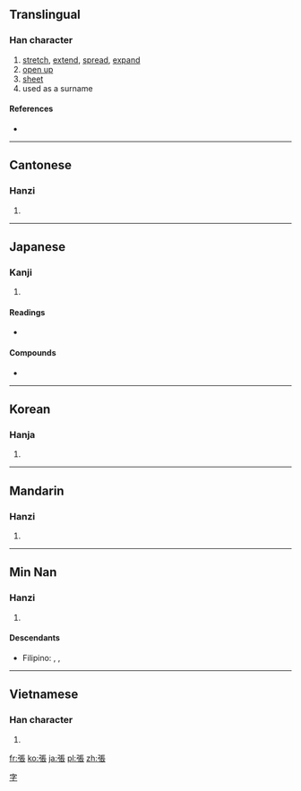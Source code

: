 {{also|张}}
==Translingual==

===Han character===
{{Han char|rn=57|rad=弓|as=08|sn=11|four=1123<sub>2</sub>|canj=弓尸一女 (NSMV)|ids=⿰[[弓]][[長]]}}

# [[stretch]], [[extend]], [[spread]], [[expand]]
# [[open up]]
# [[sheet]]
# used as a surname

====References====
* {{Han ref|kx=0359.190|dkj=09812|dj=0675.330|hdz=20997.050|uh=5F35|ud=24373|bh=B169|bd=45417}}

----

==Cantonese==

===Hanzi===
{{yue-hanzi|jyut=|y=jeung1|sim=张}}

# {{defn|Cantonese|sort=弓08}}

----

==Japanese==

===Kanji===
{{ja-kanji|grade=5|rs=弓08}}

# {{defn|Japanese|sort=弓08}}

====Readings====
* {{ja-readings|on=[[ちょう]] (chō)|kun=[[はる]] (haru), [[はり]] (hari)}}

====Compounds====
* {{term|出張||[[business trip]]|tr=しゅっちょう, shutchō|sc=Jpan|lang=ja}}

----

==Korean==

===Hanja===
{{ko-hanja|hangeul=[[장]]|eumhun=|rv=jang|mr=chang|y=cang}}

# {{defn|Korean|sort=弓08}}

----

==Mandarin==

===Hanzi===
{{cmn-hanzi|sim=张|pin=[[zhāng]] ([[zhang1]])|wg=chang<sup>1</sup>}}

# {{defn|Mandarin|sort=弓08}}

----

==Min Nan==

===Hanzi===
{{nan-hanzi|poj=Tiuⁿ}}

# {{defn|Min Nan}}

====Descendants====
* {{context|Hokkien dialect}} Filipino: {{l|fil|Chang}}, {{l|fil|Tiu}}, {{l|fil|Tiong}}

----

==Vietnamese==

===Han character===
{{vi-hantu|[[trương]], [[chanh]], [[choang]], [[chương]], [[giương]], [[chăng]], [[chướng]], [[dăng]]|rs=弓08}}

# {{defn|Vietnamese|sort=弓08}}

[[Category:Chinese surnames|字]]

[[fr:張]]
[[ko:張]]
[[ja:張]]
[[pl:張]]
[[zh:張]]